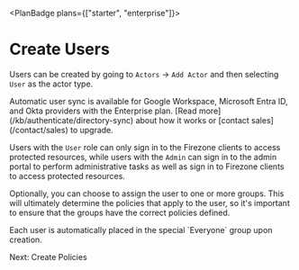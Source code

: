 
<PlanBadge plans={["starter", "enterprise"]}>

# Create Users

</PlanBadge>

Users can be created by going to `Actors` -> `Add Actor` and then selecting
`User` as the actor type.

<Alert color="info">
  Automatic user sync is available for Google Workspace, Microsoft Entra ID, and
  Okta providers with the Enterprise plan. [Read
  more](/kb/authenticate/directory-sync) about how it works or [contact
  sales](/contact/sales) to upgrade.
</Alert>

Users with the `User` role can only sign in to the Firezone clients to access
protected resources, while users with the `Admin` can sign in to the admin
portal to perform administrative tasks as well as sign in to Firezone clients to
access protected resources.

Optionally, you can choose to assign the user to one or more groups. This will
ultimately determine the policies that apply to the user, so it's important to
ensure that the groups have the correct policies defined.

<Alert color="warning">
  Each user is automatically placed in the special `Everyone` group upon
  creation.
</Alert>

<NextStep href="/kb/deploy/policies">Next: Create Policies</NextStep>

<SupportOptions />
